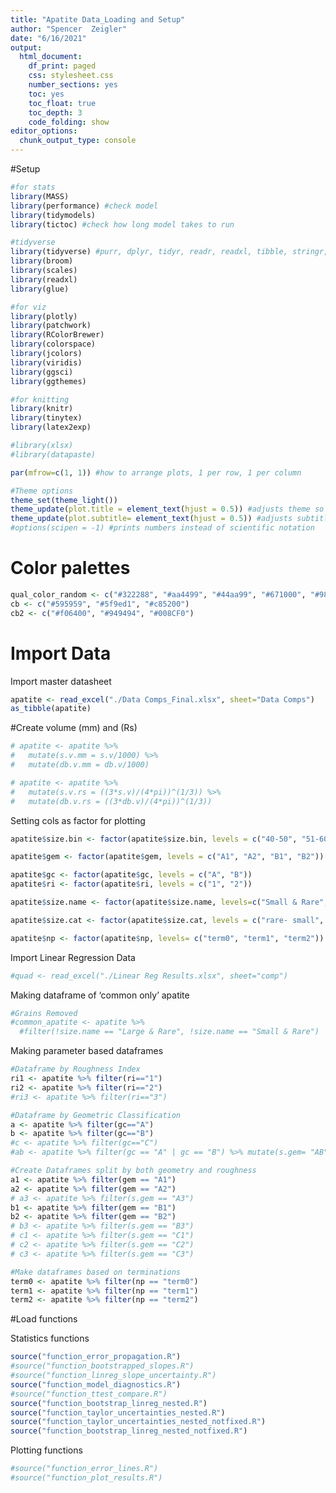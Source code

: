 ```yaml
---
title: "Apatite Data_Loading and Setup"
author: "Spencer  Zeigler"
date: "6/16/2021"
output:
  html_document: 
    df_print: paged
    css: stylesheet.css
    number_sections: yes
    toc: yes
    toc_float: true
    toc_depth: 3
    code_folding: show
editor_options:
  chunk_output_type: console
---
```


#Setup
```r
#for stats
library(MASS) 
library(performance) #check model
library(tidymodels)
library(tictoc) #check how long model takes to run

#tidyverse
library(tidyverse) #purr, dplyr, tidyr, readr, readxl, tibble, stringr, forcats, ggplot2
library(broom)
library(scales) 
library(readxl) 
library(glue)

#for viz
library(plotly)
library(patchwork)
library(RColorBrewer)
library(colorspace)
library(jcolors)
library(viridis)
library(ggsci)
library(ggthemes)

#for knitting
library(knitr)
library(tinytex)
library(latex2exp) 

#library(xlsx) 
#library(datapaste)

par(mfrow=c(1, 1)) #how to arrange plots, 1 per row, 1 per column

#Theme options
theme_set(theme_light())
theme_update(plot.title = element_text(hjust = 0.5)) #adjusts theme so that all titles are centered
theme_update(plot.subtitle= element_text(hjust = 0.5)) #adjusts subtitle so they are all centered
#options(scipen = -1) #prints numbers instead of scientific notation
```

# Color palettes 
```r
qual_color_random <- c("#322288", "#aa4499", "#44aa99", "#671000", "#989934", "#6599cc", "#aa4466", "#ddcc77", "#000000")
cb <- c("#595959", "#5f9ed1", "#c85200")
cb2 <- c("#f06400", "#949494", "#008CF0")
```

# Import Data
Import master datasheet
```r
apatite <- read_excel("./Data Comps_Final.xlsx", sheet="Data Comps") 
as_tibble(apatite)
```

#Create volume (mm) and (Rs)
```r
# apatite <- apatite %>%
#   mutate(s.v.mm = s.v/1000) %>%
#   mutate(db.v.mm = db.v/1000)

# apatite <- apatite %>%
#   mutate(s.v.rs = ((3*s.v)/(4*pi))^(1/3)) %>%
#   mutate(db.v.rs = ((3*db.v)/(4*pi))^(1/3))

```

Setting cols as factor for plotting
```r
apatite$size.bin <- factor(apatite$size.bin, levels = c("40-50", "51-60", "61-70", "71-80", "81-90", "91-100", "101-110", "111-120", "121-130", "131-140", "141-150", "151-160", "161-170"))

apatite$gem <- factor(apatite$gem, levels = c("A1", "A2", "B1", "B2"))

apatite$gc <- factor(apatite$gc, levels = c("A", "B"))
apatite$ri <- factor(apatite$ri, levels = c("1", "2"))

apatite$size.name <- factor(apatite$size.name, levels=c("Small & Rare","Small & Common","Typical & Common", "Large & Common", "Large & Rare"))

apatite$size.cat <- factor(apatite$size.cat, levels = c("rare- small", "common",  "rare- large"))

apatite$np <- factor(apatite$np, levels= c("term0", "term1", "term2"))
```

Import Linear Regression Data
```r
#quad <- read_excel("./Linear Reg Results.xlsx", sheet="comp")
```

Making dataframe of 'common only' apatite
```r
#Grains Removed
#common_apatite <- apatite %>%
  #filter(!size.name == "Large & Rare", !size.name == "Small & Rare")
```

Making parameter based dataframes
```r
#Dataframe by Roughness Index 
ri1 <- apatite %>% filter(ri=="1")
ri2 <- apatite %>% filter(ri=="2")
#ri3 <- apatite %>% filter(ri=="3")

#Dataframe by Geometric Classification
a <- apatite %>% filter(gc=="A") 
b <- apatite %>% filter(gc=="B") 
#c <- apatite %>% filter(gc=="C") 
#ab <- apatite %>% filter(gc == "A" | gc == "B") %>% mutate(s.gem= "AB")

#Create Dataframes split by both geometry and roughness 
a1 <- apatite %>% filter(gem == "A1") 
a2 <- apatite %>% filter(gem == "A2")
# a3 <- apatite %>% filter(s.gem == "A3")
b1 <- apatite %>% filter(gem == "B1") 
b2 <- apatite %>% filter(gem == "B2")
# b3 <- apatite %>% filter(s.gem == "B3")
# c1 <- apatite %>% filter(s.gem == "C1") 
# c2 <- apatite %>% filter(s.gem == "C2")
# c3 <- apatite %>% filter(s.gem == "C3")

#Make dataframes based on terminations 
term0 <- apatite %>% filter(np == "term0")
term1 <- apatite %>% filter(np == "term1")
term2 <- apatite %>% filter(np == "term2")
```

#Load functions

Statistics functions
```r
source("function_error_propagation.R")
#source("function_bootstrapped_slopes.R")
#source("function_linreg_slope_uncertainty.R")
source("function_model_diagnostics.R")
#source("function_ttest_compare.R")
source("function_bootstrap_linreg_nested.R")
source("function_taylor_uncertainties_nested.R")
source("function_taylor_uncertainties_nested_notfixed.R")
source("function_bootstrap_linreg_nested_notfixed.R")
```

Plotting functions
```r
#source("function_error_lines.R")
#source("function_plot_results.R")
```







